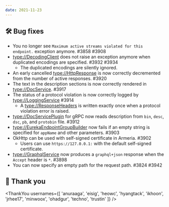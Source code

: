 ```yaml
---
date: 2021-11-23
---
```


## 🛠️ Bug fixes

- You no longer see `Maximum active streams violated for this endpoint.` exception anymore. #3858 #3908
- <type://DecodingClient> does not raise an exception anymore when duplicated encodings are specified. #3932 #3934
  - The duplicated encodings are silently ignored.
- An early cancelled <type://HttpResponse> is now correctly decremented from the number of active responses. #3920
- The text in the description sections is now correctly rendered in <type://DocService>. #3917
- The status of a protocol violation is now correctly logged by <type://LoggingService> #3914
    - A <type://ResponseHeaders> is written exactly once when a protocol violation error is raised.
- <type://DocServicePlugin> for gRPC now reads description from `bin`, `desc`, `dsc`, `pb`, and `protobin`
  file. #3912
- <type://EurekaEndpointGroupBuilder> now fails if an empty string is specified for `appName` and
  other parameters. #3903
- OkHttp can be used with self-signed certificate in Armeria. #3902
  - Users can use `https://127.0.0.1:` with the default self-signed certificate.
- <type://GraphqlService> now produces a `graphql+json` response when the `Accept` header is `*`. #3898
- You can now specify an empty path for the request path. #3824 #3942

## 🙇 Thank you

<ThankYou usernames={[
  'anuraaga',
  'eisig',
  'heowc',
  'hyangtack',
  'ikhoon',
  'jrhee17',
  'minwoox',
  'ohadgur',
  'techno',
  'trustin'
]} />
